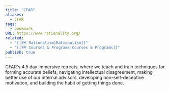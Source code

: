 ```yaml
---
title: "CFAR"
aliases:
  - CFAR
tags:
  - bookmark
URL: https://www.rationality.org/
related:
  - "[[🗺️ Rationalism|Rationalism]]"
  - "[[🗺️ Courses & Programs|Courses & Programs]]"
publish: true
---
```




CFAR's 4.5 day immersive retreats, where we teach and train techniques for forming accurate beliefs, navigating intellectual disagreement, making better use of our internal advisors, developing non-self-deceptive motivation, and building the habit of getting things done.